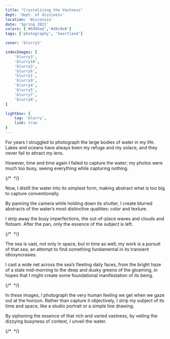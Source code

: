 ```yaml
---
title: "Crystalizing the Vastness"
dept: 'dept. of dizziness'
location: 'Wisconsin'
date: 'Spring 2021'
colors: ['#6495ed','#d4c8e0']
tags: ['photography', 'heartland']

cover: 'blurry3'

indexImages: [
    'blurry3',
    'blurry10',
    'blurry2',
    'blurry6',
    'blurry1',
    'blurry9',
    'blurry4',
    'blurry5',
    'blurry7',
    'blurry8',
]

lightbox: {
    tag: 'blurry',
    link: true
}
---
```



For years I struggled to photograph the large bodies of water in my life. Lakes and oceans have always been my refuge and my solace, and they never fail to attract my lens.

However, time and time again I failed to capture the water; my photos were much too busy, seeing everything while capturing nothing. 

{/* <Img imgKey="blurry2" /> */}

Now, I distill the water into its simplest form, making abstract what is too big to capture conventionally.

By panning the camera while holding down its shutter, I create blurred abstracts of the water’s most distinctive qualities: color and texture.

I strip away the busy imperfections, the out-of-place waves and clouds and flotsam. After the pan, only the essence of the subject is left. 

{/* <Img imgKey="blurry10" /> */}

The sea is vast, not only in space, but in time as well; my work is a pursuit of that sea, an attempt to find something fundamental in its transient idiosyncrasies.

I cast a wide net across the sea’s fleeting daily faces, from the bright haze of a stale mid-morning to the deep and dusky greens of the gloaming, in hopes that I might create some foundational manifestation of its being. 

{/* <Img imgKey="blurry4" /> */}

In these images, I photograph the very human feeling we get when we gaze out at the horizon. Rather than capture it objectively, I strip my subject of its time and space, like a studio portrait or a simple line drawing.

By siphoning the essence of that rich and varied vastness, by veiling the dizzying busyness of context, I unveil the water. 

{/* <Img imgKey="blurry7" /> */}